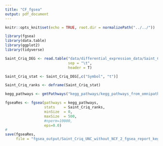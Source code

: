 ```yaml
---
title: "CF_fgsea"
output: pdf_document
---
```


```r
knitr::opts_knit$set(echo = TRUE, root.dir = normalizePath("../../"))
```

```r
library(fgsea)
library(data.table)
library(ggplot2)
library(tidyverse)
```

```r
Saint_Criq_DEG <- read.table("data/differential_expression_data/Saint_Criq_UNC_without_NCF_2_DEG_limma_unique_HGNC.txt",
                             sep = "\t",
                             header = T)

Saint_Criq_stat <- Saint_Criq_DEG[,c("Symbol", "t")]

Saint_Criq_ranks <- deframe(Saint_Criq_stat)
```


```r
kegg_pathways <- gmtPathways("kegg_pathways/kegg_pathways_from_omnipathR.gmt")
```

```r
fgseaRes <- fgsea(pathways = kegg_pathways, 
                  stats    = Saint_Criq_ranks,
                  minSize  = 0,
                  maxSize  = 500,
                  #nperm=10000,
                  eps=0.0)
# 
save(fgseaRes,
     file = "fgsea_output/Saint_Criq_UNC_without_NCF_2_fgsea_report_kegg_pathways.RData")
```